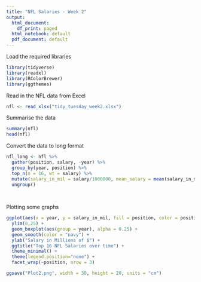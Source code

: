 ```yaml
---
title: "NFL Salaries - Week 2"
output:
  html_document:
    df_print: paged
  html_notebook: default
  pdf_document: default
---
```



Load the required libraries

```r
library(tidyverse)
library(readxl)
library(RColorBrewer)
library(ggthemes)
```

Read in the NFL data from Excel
```r
nfl <- read_xlsx("tidy_tuesday_week2.xlsx")
```

Summarise the data
```r
summary(nfl)
head(nfl)
```

Convert the data to long format

```r
nfl_long <- nfl %>%
  gather(position, salary, -year) %>%
  group_by(year, position) %>%
  top_n(n = 16, wt = salary) %>%
  mutate(salary_in_mil = salary/1000000, mean_salary = mean(salary_in_mil)) %>%
  ungroup()
 
  
```


Plotting some graphs

```r
ggplot(aes(x = year, y = salary_in_mil, fill = position, color = position), data = nfl_long) +
  ylim(0,25) +
  geom_boxplot(aes(group = year), alpha = 0.25) +
  geom_smooth(color = "navy") +
  ylab("Salary in Millions of $") +
  ggtitle("Top 16 NFL Salaries over time") +
  theme_minimal() +
  theme(legend.position="none") +
  facet_wrap(~position, nrow = 3)

ggsave("Plot2.png", width = 30, height = 20, units = "cm")
```

